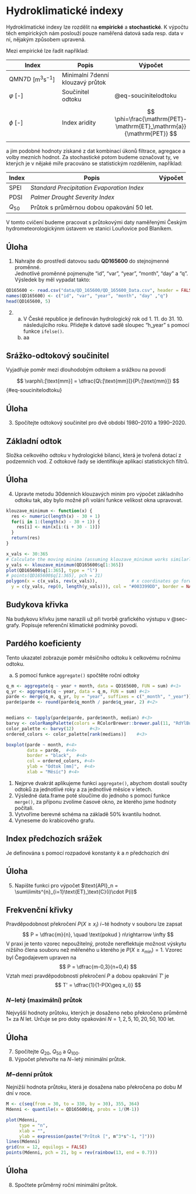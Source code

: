 # Hydroklimatické indexy {#sec-hydroklimatickeindexy}

Hydroklimatické indexy lze rozdělit na **empirické** a **stochastické**. 
K výpočtu těch empirických nám poslouží pouze naměřená datová sada resp. data v ní, 
nějakým způsobem upravená.

Mezi empirické lze řadit například:

| Index                                 | Popis                            | Výpočet                                                                                                                                     |
|----------------------------|--------------------------|------------------|
| QMN7D $[\mathrm{m}^3\mathrm{s}^{-1}]$ | Minimalní 7denní klouzavý průtok |                                                                                                                                             |
| $\varphi$ \[-\]                       | Součinitel odtoku                | @eq-soucinitelodtoku                                                                                                                        |
| $\phi$ \[-\]                          | Index aridity                    | $$                                                                                                                                          
                                                                                                                                                        \phi=\frac{\mathrm{PET}-\mathrm{ET}_\mathrm{a}}{\mathrm{PET}}    
                                                                                                                                                        $$                                                               |

a jim podobné hodnoty získané z dat kombinací úkonů filtrace, agregace a volby mezních hodnot. 
Za stochastické potom budeme označovat ty, ve kterých je v nějaké míře pracováno se 
statistickým rozdělením, například:

| Index   | Popis                                      | Výpočet |
|---------|--------------------------------------------|---------|
| SPEI    | *Standard Precipitation Evaporation Index* |         |
| PDSI    | *Palmer Drought Severity Index*            |         |
| $Q_{50}$| Průtok s průměrnou dobou opakování 50 let. |         |

V tomto cvičení budeme pracovat s průtokovými daty naměřenými Českým hydrometeorologickýnm 
ústavem ve stanici Louňovice pod Blaníkem.

::: callout-tip
## Úloha

1.  Nahrajte do prostředí datovou sadu **QD165600** do stejnojmenné proměnné.\
    Jednotlivé proměnné pojmenujte "id", "var", "year", "month", "day" a "q".\
    Výsledek by měl vypadat takto:
```r
QD165600 <- read.csv("data/QD_165600/QD_165600_Data.csv", header = FALSE)
names(QD165600) <- c("id", "var", "year", "month", "day" ,"q")
head(QD165600, 5)
```    
2.  a)  V České republice je definován hydrologický rok od 1. 11. do 31. 10. následujícího roku. 
        Přidejte k datové sadě sloupec "h_year" s pomocí funkce `ifelse()`.
    c)  aa
:::

## Srážko-odtokový součinitel

Vyjadřuje poměr mezi dlouhodobým odtokem a srážkou na povodí

$$
\varphi\:[\text{mm}] = \dfrac{Q\:[\text{mm}]}{P\:[\text{mm}]}
$$ {#eq-soucinitelodtoku}

::: callout-tip
## Úloha

3.  Spočítejte odtokový součinitel pro dvě období 1980--2010 a 1990--2020.
:::

## Základní odtok

Složka celkového odtoku v hydrologické bilanci, která je tvořená dotací z podzemních vod.
Z odtokové řady se identifikuje aplikací statistických filtrů.

::: callout-tip
## Úloha

4.  Upravte metodu 30denních klouzavých minim pro výpočet základního odtoku tak, 
    aby bylo možné při volání funkce velikost okna upravovat.
:::

```r
klouzave_minimum <- function(x) {
  res <- numeric(length(x) - 30 + 1)
  for(i in 1:(length(x) - 30 + 1)) {
    res[i] <- min(x[i:(i + 30 - 1)])
  }
  return(res)
}
```

```r
x_vals <- 30:365
# Calculate the moving minima (assuming klouzave_minimum works similarly to your custom function)
y_vals <- klouzave_minimum(QD165600$q[1:365])
plot(QD165600$q[1:365], type = "l")
# points(QD165600$q[1:365], pch = 21)
polygon(x = c(x_vals, rev(x_vals)),             # x coordinates go forward and then backward
  y = c(y_vals, rep(0, length(y_vals))), col = "#003399DD", border = NA)

```

## Budykova křivka

Na budykovu křivku jsme narazili už při tvorbě grafického výstupu v @sec-grafy.
Popisuje referenční klimatické podmínky povodí.

## Pardého koeficienty

Tento ukazatel zobrazuje poměr měsíčního odtoku k celkovému ročnímu odtoku.

a) S pomocí funkce `aggregate()` spočtěte roční odtoky

```r
q_m <- aggregate(q ~ year + month, data = QD165600, FUN = sum) #<1>
q_yr <- aggregate(q ~ year, data = q_m, FUN = sum) #<1>
parde <- merge(q_m, q_yr, by = "year", suffixes = c("_month", "_year")) #<2>
parde$parde <- round(parde$q_month / parde$q_year, 2) #<2>


medians <- tapply(parde$parde, parde$month, median) #<3>
barvy <- colorRampPalette(colors = RColorBrewer::brewer.pal(11, "RdYlBu")) #<3>    
color_palette <- barvy(12)      #<3>    
ordered_colors <- color_palette[rank(medians)]    #<3> 

boxplot(parde ~ month, #<4>
        data = parde,  #<4>
        border = "black",  #<4>
        col = ordered_colors, #<4>
        ylab = "Odtok [mm]",  #<4>
        xlab = "Měsíc") #<4>
```
1. Nejprve dvakrát aplikujeme funkci `aggregate()`, abychom dostali součty odtoků
za jednotlivé roky a za jednotlivé měsíce v letech.
2. Výsledné data.frame poté sloučíme do jednoho s pomocí funkce `merge()`, za příponu
zvolíme časové okno, ze kterého jsme hodnoty počítali.
3. Vytvoříme berevné schéma na základě 50% kvantilu hodnot.
4. Vyneseme do krabicového grafu.

## Index předchozích srážek

Je definována s pomocí rozpadové konstanty $k$ a $n$ předchozích dní

::: callout-tip
## Úloha

5.  Napište funkci pro výpočet $\text{API}_n = \sum\limits^{n}_{i=1}\text{ET}_\text{C}(i)\cdot P(i)$
:::

## Frekvenční křivky

Pravděpodobnost překročení $P(X\geq x_i)$ $i-$té hodnoty v souboru lze zapsat 
$$
P = \dfrac{m}{n}, \quad \text{pokud } n\rightarrow \infty
$$ 
V praxi je tento vzorec nepoužitelný, protože nereflektuje možnost výskytu nižšího člena souboru než měřeného u kterého je $P(X\geq x_{\min})=1$. Vzorec byl Čegodajevem upraven na 
$$
P = \dfrac{m-0,3}{n+0,4}
$$ 
Vztah mezi pravděpodobností překročení $P$ a dobou opakování $T'$ je 
$$
T' = \dfrac{1}{1-P(X\geq x_i)}
$$


### $N-$letý (maximální) průtok

Nejvyšší hodnoty průtoku, kterých je dosaženo nebo překročeno průměrně 1$\times$ za $N$ let. Určuje se pro doby opakování $N = 1, 2, 5, 10, 20, 50, 100$ let.

::: callout-tip
## Úloha

7.  Spočítejte $Q_{20}$, $Q_{50}$ a $Q_{100}$.
8.  Výpočet přetvořte na $N-$letý minimální průtok.
:::

### $M-$denní průtok

Nejnižší hodnota průtoku, která je dosažena nabo překročena po dobu $M$ dní v roce.

```r
M <- c(seq(from = 30, to = 330, by = 30), 355, 364)
Mdenni <- quantile(x = QD165600$q, probs = 1/(M-1))

plot(Mdenni, 
     type = "n", 
     xlab = "", 
     ylab = expression(paste("Průtok [", m^3*s^-1, "]")))
lines(Mdenni)
grid(nx = 12, equilogs = FALSE)
points(Mdenni, pch = 21, bg = rev(rainbow(13, end = 0.7)))

```

::: callout-tip
## Úloha

8.  Spočtete průměrný roční minimální průtok.
:::

<!-- ## SPI -->


